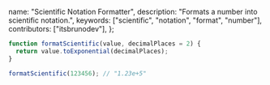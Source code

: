   name: "Scientific Notation Formatter",
  description: "Formats a number into scientific notation.",
  keywords: ["scientific", "notation", "format", "number"],
  contributors: ["itsbrunodev"],
};

```js
function formatScientific(value, decimalPlaces = 2) {
  return value.toExponential(decimalPlaces);
}
```

```js
formatScientific(123456); // "1.23e+5"
```
